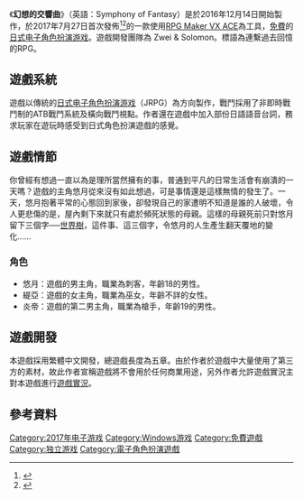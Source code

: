 {{Notability Unreferenced|time=2017-02-05T08:37:28+00:00}}

{{NoteTA
| G1=Games
}}
{{Infobox VG
| title = 幻想的交響曲
| developer = Zwei & Solomon
| engine = [[RPG_Maker_VX|RPG Maker VX ACE]]
| released = 2017年7月27日 (至第三章前篇)
2019年1月31日 (至第三章中篇)
| genre = [[电子角色扮演游戏|角色扮演]]
| modes = [[單人電子遊戲|單人]]
| platforms = [[Microsoft_Windows|Microsoft Windows]]
}}

《'''幻想的交響曲'''》（英語：Symphony of Fantasy）是於2016年12月14日開始製作，於2017年7月27日首次發佈<ref>{{cite web|url=https://forum.gamer.com.tw/C.php?bsn=04918&snA=28197&tnum=11|title=【遊戲發表】《幻想的交響曲》連繫過去回憶的RPG|accessdate=2017-07-28|archive-date=2017-07-28|archive-url=https://web.archive.org/web/20170728211944/https://forum.gamer.com.tw/C.php?bsn=04918&snA=28197&tnum=11|dead-url=no}}</ref><ref>{{cite web|url=http://symphonyoffantasy.weebly.com|title=幻想的交響曲 Symphony of Fantasy - 官方網站|accessdate=2020-10-09|archive-date=2020-01-29|archive-url=https://web.archive.org/web/20200129043133/http://symphonyoffantasy.weebly.com/|dead-url=no}}</ref>的一款使用[[RPG_Maker_VX|RPG Maker VX ACE]]為工具，[[免費遊戲|免費]]的[[日式RPG|日式电子角色扮演游戏]]。遊戲開發團隊為 Zwei & Solomon。標語為連繫過去回憶的RPG。

== 遊戲系統 ==

遊戲以傳統的[[日式电子角色扮演游戏|日式电子角色扮演游戏]]（JRPG）為方向製作，戰鬥採用了非即時戰鬥制的ATB戰鬥系統及橫向戰鬥視點。作者還在遊戲中加入部份日語語音台詞，務求玩家在遊玩時感受到日式角色扮演遊戲的感覺。

== 遊戲情節 ==

你曾經有想過一直以為是理所當然擁有的事，普通到平凡的日常生活會有崩潰的一天嗎？遊戲的主角悠月從來沒有如此想過，可是事情還是這樣無情的發生了。一天，悠月抱著平常的心態回到家後，卻發現自己的家遭明不知道是誰的人破壞，令人更悲傷的是，屋內剩下來就只有處於頻死狀態的母親。這樣的母親死前只對悠月留下三個字──[[世界樹|世界樹]]，這件事、這三個字，令悠月的人生產生翻天覆地的變化……

=== 角色 ===

* 悠月：遊戲的男主角，職業為刺客，年齡18的男性。
* 緹亞：遊戲的女主角，職業為巫女，年齡不詳的女性。
* 炎帝：遊戲的第二男主角，職業為槍手，年齡19的男性。

== 遊戲開發 ==

本遊戲採用繁體中文開發，總遊戲長度為五章。由於作者於遊戲中大量使用了第三方的素材，故此作者宣稱遊戲將不會用於任何商業用途，另外作者允許遊戲實況主對本遊戲進行[[現場直播|遊戲實況]]。

== 參考資料 ==
{{reflist}}
{{DEFAULTSORT:Symphony of Fantasy}}
[[Category:2017年电子游戏|Category:2017年电子游戏]]
[[Category:Windows游戏|Category:Windows游戏]]
[[Category:免費遊戲|Category:免費遊戲]]
[[Category:独立游戏|Category:独立游戏]]
[[Category:電子角色扮演遊戲|Category:電子角色扮演遊戲]]